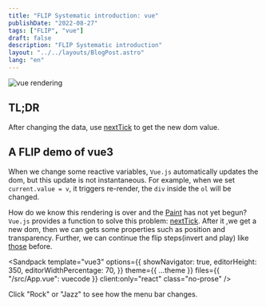 ```yaml
---
title: "FLIP Systematic introduction: vue"
publishDate: "2022-08-27"
tags: ["FLIP", "vue"]
draft: false
description: "FLIP Systematic introduction"
layout: "../../layouts/BlogPost.astro"
lang: "en"
---
```



<img src={dm} alt="vue rendering" />

## TL;DR

After changing the data, use [nextTick](https://vuejs.org/api/general.html#nexttick) to get the new dom value.

## A FLIP demo of vue3

When we change some reactive variables, `Vue.js` automatically updates the dom, but this update is not instantaneous. For example, when we set `current.value = v`, it triggers re-render, the `div` inside the `ol` will be changed.

How do we know this rendering is over and the [Paint](./flip-introduction-prologue) has not yet begun? `Vue.js` provides a function to solve this problem: [nextTick](https://vuejs.org/api/general.html#nexttick).
After it ,we get a new dom, then we can gets some properties such as position and transparency.
Further, we can continue the flip steps(invert and play) like [those](./what-is-FLIP) before.

<Sandpack
  template="vue3"
  options={{
    showNavigator: true,
    editorHeight: 350,
    editorWidthPercentage: 70,
  }}
  theme={{ ...theme }}
  files={{ "/src/App.vue": vuecode }}
  client:only="react"
  class="no-prose"
/>

Click "Rock" or "Jazz" to see how the menu bar changes.

